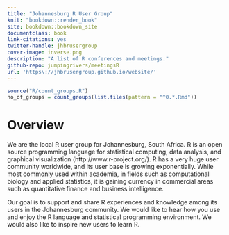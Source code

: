 ```yaml
--- 
title: "Johannesburg R User Group"
knit: "bookdown::render_book"
site: bookdown::bookdown_site
documentclass: book
link-citations: yes
twitter-handle: jhbrusergroup
cover-image: inverse.png
description: "A list of R conferences and meetings."
github-repo: jumpingrivers/meetingsR
url: 'https\://jhbrusergroup.github.io/website/'
---
```

```r
source("R/count_groups.R")
no_of_groups = count_groups(list.files(pattern = "^0.*.Rmd"))
```

# Overview

We are the local R user group for Johannesburg, South Africa.
R is an open source programming language for statistical computing, data analysis, and graphical visualization (http://www.r-project.org/). R has a very huge user community worldwide, and its user base is growing exponentially. While most commonly used within academia, in fields such as computational biology and applied statistics, it is gaining currency in commercial areas such as quantitative finance and business intelligence.

Our goal is to support and share R experiences and knowledge among its users in the Johannesburg community. We would like to hear how you use and enjoy the R language and statistical programming environment. We would also like to inspire new users to learn R.
